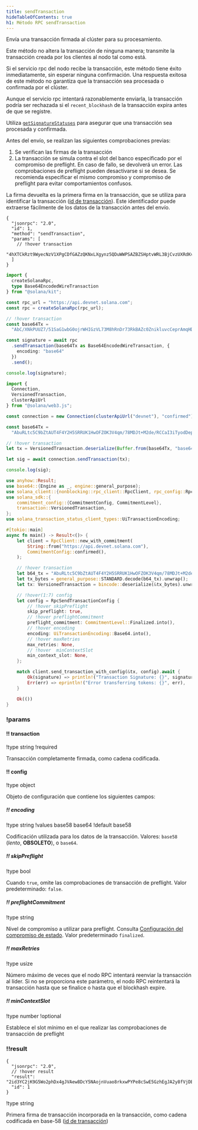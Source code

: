 ```yaml
---
title: sendTransaction
hideTableOfContents: true
h1: Método RPC sendTransaction
---
```


Envía una transacción firmada al clúster para su procesamiento.

Este método no altera la transacción de ninguna manera; transmite la transacción
creada por los clientes al nodo tal como está.

Si el servicio rpc del nodo recibe la transacción, este método tiene éxito
inmediatamente, sin esperar ninguna confirmación. Una respuesta exitosa de este
método no garantiza que la transacción sea procesada o confirmada por el
clúster.

Aunque el servicio rpc intentará razonablemente enviarla, la transacción podría
ser rechazada si el `recent_blockhash` de la transacción expira antes de que se
registre.

Utiliza [`getSignatureStatuses`](/docs/rpc/http/getsignaturestatuses) para
asegurar que una transacción sea procesada y confirmada.

Antes del envío, se realizan las siguientes comprobaciones previas:

1. Se verifican las firmas de la transacción
2. La transacción se simula contra el slot del banco especificado por el
   compromiso de preflight. En caso de fallo, se devolverá un error. Las
   comprobaciones de preflight pueden desactivarse si se desea. Se recomienda
   especificar el mismo compromiso y compromiso de preflight para evitar
   comportamientos confusos.

La firma devuelta es la primera firma en la transacción, que se utiliza para
identificar la transacción
([id de transacción](/docs/references/terminology#transaction-id)). Este
identificador puede extraerse fácilmente de los datos de la transacción antes
del envío.

<APIMethod>

```jsonc !!request curl
{
  "jsonrpc": "2.0",
  "id": 1,
  "method": "sendTransaction",
  "params": [
    // !hover transaction
    "4hXTCkRzt9WyecNzV1XPgCDfGAZzQKNxLXgynz5QDuWWPSAZBZSHptvWRL3BjCvzUXRdKvHL2b7yGrRQcWyaqsaBCncVG7BFggS8w9snUts67BSh3EqKpXLUm5UMHfD7ZBe9GhARjbNQMLJ1QD3Spr6oMTBU6EhdB4RD8CP2xUxr2u3d6fos36PD98XS6oX8TQjLpsMwncs5DAMiD4nNnR8NBfyghGCWvCVifVwvA8B8TJxE1aiyiv2L429BCWfyzAme5sZW8rDb14NeCQHhZbtNqfXhcp2tAnaAT"
  ]
}
```

```ts !!request title="Kit"
import {
  createSolanaRpc,
  type Base64EncodedWireTransaction
} from "@solana/kit";

const rpc_url = "https://api.devnet.solana.com";
const rpc = createSolanaRpc(rpc_url);

// !hover transaction
const base64Tx =
  "AbC/XNkPUUZ7/51SaG1wbG0ojrWHIGzVL73M8hRnDr73RkBAZc0ZnikluvcCeprAmqHDJrcPxPUbvEJMVBIiVQeAAQABAzfDSQC/GjcggrLsDpYz7jAlT+Gca846HqtFb8UQMM9cCWPIi4AX32PV8HrY7/1WgoRc3IATttceZsUMeQ1qx7UAAAAAAAAAAAAAAAAAAAAAAAAAAAAAAAAAAAAAAAAAAIgsVWEgMTiOYp63gTtuYGw+izfm6wKQdivpiXQBpNnYAQICAAEMAgAAAEBCDwAAAAAAAA==";

const signature = await rpc
  .sendTransaction(base64Tx as Base64EncodedWireTransaction, {
    encoding: "base64"
  })
  .send();

console.log(signature);
```

```ts !!request title="web3.js"
import {
  Connection,
  VersionedTransaction,
  clusterApiUrl
} from "@solana/web3.js";

const connection = new Connection(clusterApiUrl("devnet"), "confirmed");

const base64Tx =
  "AbuRLtc5C9bZtAUT4F4Y2H5SRRUK1HwOFZOK3V4qm/78MDJt+M2de/RCCaI3iTyodDepmrkUWbss0XRHS0lk5AOAAQABAzfDSQC/GjcggrLsDpYz7jAlT+Gca846HqtFb8UQMM9cCWPIi4AX32PV8HrY7/1WgoRc3IATttceZsUMeQ1qx7UAAAAAAAAAAAAAAAAAAAAAAAAAAAAAAAAAAAAAAAAAAD2dTRgcJmzcoGH1R3c2WqtHah2H19KvbC1p6BxLDqfoAQICAAEMAgAAAADKmjsAAAAAAA==";

// !hover transaction
let tx = VersionedTransaction.deserialize(Buffer.from(base64Tx, "base64"));

let sig = await connection.sendTransaction(tx);

console.log(sig);
```

```rs !!request title="Rust"
use anyhow::Result;
use base64::{Engine as _, engine::general_purpose};
use solana_client::{nonblocking::rpc_client::RpcClient, rpc_config::RpcSendTransactionConfig};
use solana_sdk::{
    commitment_config::{CommitmentConfig, CommitmentLevel},
    transaction::VersionedTransaction,
};
use solana_transaction_status_client_types::UiTransactionEncoding;

#[tokio::main]
async fn main() -> Result<()> {
    let client = RpcClient::new_with_commitment(
        String::from("https://api.devnet.solana.com"),
        CommitmentConfig::confirmed(),
    );

    // !hover transaction
    let b64_tx = "AbuRLtc5C9bZtAUT4F4Y2H5SRRUK1HwOFZOK3V4qm/78MDJt+M2de/RCCaI3iTyodDepmrkUWbss0XRHS0lk5AOAAQABAzfDSQC/GjcggrLsDpYz7jAlT+Gca846HqtFb8UQMM9cCWPIi4AX32PV8HrY7/1WgoRc3IATttceZsUMeQ1qx7UAAAAAAAAAAAAAAAAAAAAAAAAAAAAAAAAAAAAAAAAAAD2dTRgcJmzcoGH1R3c2WqtHah2H19KvbC1p6BxLDqfoAQICAAEMAgAAAADKmjsAAAAAAA==";
    let tx_bytes = general_purpose::STANDARD.decode(b64_tx).unwrap();
    let tx: VersionedTransaction = bincode::deserialize(&tx_bytes).unwrap();

    // !hover(1:7) config
    let config = RpcSendTransactionConfig {
        // !hover skipPreflight
        skip_preflight: true,
        // !hover preflightCommitment
        preflight_commitment: CommitmentLevel::Finalized.into(),
        // !hover encoding
        encoding: UiTransactionEncoding::Base64.into(),
        // !hover maxRetries
        max_retries: None,
        // !hover  minContextSlot
        min_context_slot: None,
    };

    match client.send_transaction_with_config(&tx, config).await {
        Ok(signature) => println!("Transaction Signature: {}", signature),
        Err(err) => eprintln!("Error transferring tokens: {}", err),
    }

    Ok(())
}
```

### !params

#### !! transaction

!type string
!required

Transacción completamente firmada, como cadena codificada.

#### !! config

!type object

Objeto de configuración que contiene los siguientes campos:

##### !! encoding

!type string
!values base58 base64
!default base58

Codificación utilizada para los datos de la transacción. Valores: `base58`
(_lento_, **OBSOLETO**), o `base64`.

##### !! skipPreflight

!type bool

Cuando `true`, omite las comprobaciones de transacción de preflight. Valor
predeterminado: `false`.

##### !! preflightCommitment

!type string

Nivel de compromiso a utilizar para preflight. Consulta
[Configuración del compromiso de estado](/docs/rpc/index.mdx#configuring-state-commitment).
Valor predeterminado `finalized`.

##### !! maxRetries

!type usize

Número máximo de veces que el nodo RPC intentará reenviar la transacción al
líder. Si no se proporciona este parámetro, el nodo RPC reintentará la
transacción hasta que se finalice o hasta que el blockhash expire.

##### !! minContextSlot

!type number
!optional

Establece el slot mínimo en el que realizar las comprobaciones de transacción de
preflight

### !!result

```jsonc !response
{
  "jsonrpc": "2.0",
  // !hover result
  "result": "2id3YC2jK9G5Wo2phDx4gJVAew8DcY5NAojnVuao8rkxwPYPe8cSwE5GzhEgJA2y8fVjDEo6iR6ykBvDxrTQrtpb",
  "id": 1
}
```

!type string

Primera firma de transacción incorporada en la transacción, como cadena
codificada en base-58
([id de transacción](/docs/references/terminology#transaction-id))

</APIMethod>
